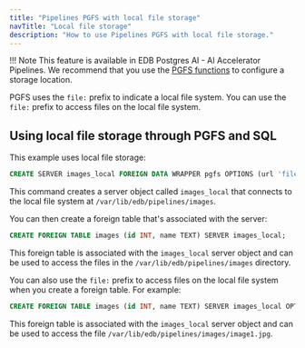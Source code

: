 ```yaml
---
title: "Pipelines PGFS with local file storage"
navTitle: "Local file storage"
description: "How to use Pipelines PGFS with local file storage."
---
```


!!! Note
    This feature is available in EDB Postgres AI - AI Accelerator Pipelines. We recommend that you
    use the [PGFS functions](../functions) to configure a storage location.

PGFS uses the `file:` prefix to indicate a local file system. You can use the `file:` prefix to access files on the local file system.

## Using local file storage through PGFS and SQL

This example uses local file storage:

```sql
CREATE SERVER images_local FOREIGN DATA WRAPPER pgfs OPTIONS (url 'file:///var/lib/edb/pipelines/images');
```

This command creates a server object called `images_local` that connects to the local file system at `/var/lib/edb/pipelines/images`.

You can then create a foreign table that's associated with the server:

```sql
CREATE FOREIGN TABLE images (id INT, name TEXT) SERVER images_local;
```

This foreign table is associated with the `images_local` server object and can be used to access the files in the `/var/lib/edb/pipelines/images` directory.

You can also use the `file:` prefix to access files on the local file system when you create a foreign table. For example:

```sql
CREATE FOREIGN TABLE images (id INT, name TEXT) SERVER images_local OPTIONS (filename 'file:///var/lib/edb/pipelines/images/image1.jpg');
```

This foreign table is associated with the `images_local` server object and can be used to access the file `/var/lib/edb/pipelines/images/image1.jpg`.
